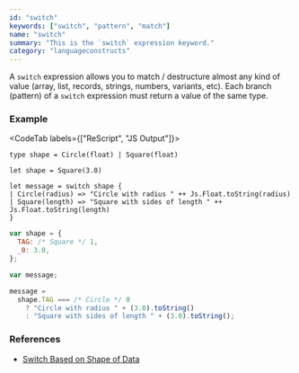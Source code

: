 ```yaml
---
id: "switch"
keywords: ["switch", "pattern", "match"]
name: "switch"
summary: "This is the `switch` expression keyword."
category: "languageconstructs"
---
```


A `switch` expression allows you to match / destructure almost any kind of value (array, list, records, strings, numbers, variants, etc). Each branch (pattern) of a `switch` expression must return a value of the same type.

### Example

<CodeTab labels={["ReScript", "JS Output"]}>

```res
type shape = Circle(float) | Square(float)

let shape = Square(3.0)

let message = switch shape {
| Circle(radius) => "Circle with radius " ++ Js.Float.toString(radius)
| Square(length) => "Square with sides of length " ++ Js.Float.toString(length)
}
```

```js
var shape = {
  TAG: /* Square */ 1,
  _0: 3.0,
};

var message;

message =
  shape.TAG === /* Circle */ 0
    ? "Circle with radius " + (3.0).toString()
    : "Square with sides of length " + (3.0).toString();
```

</CodeTab>


### References

* [Switch Based on Shape of Data](/docs/manual/latest/pattern-matching-destructuring#switch-based-on-shape-of-data)
